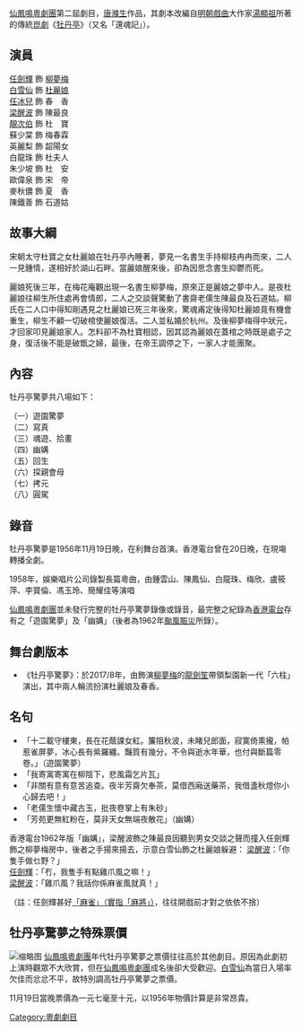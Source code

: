 [[仙鳳鳴粵劇團|仙鳳鳴粵劇團]]第二屆劇目，[[唐滌生|唐滌生]]作品，其劇本改編自[[明朝|明朝]][[戲曲|戲曲]]大作家[[湯顯祖|湯顯祖]]所著的傳統[[崑劇|崑劇]]《[[牡丹亭|牡丹亭]]》（又名「還魂記」）。

==演員==
[[任劍輝|任劍輝]] 飾 [[柳夢梅|柳夢梅]]<br />
[[白雪仙|白雪仙]] 飾 [[杜麗娘|杜麗娘]]<br />
[[任冰兒|任冰兒]] 飾 春　香<br />
[[梁醒波|梁醒波]] 飾 陳最良<br />
[[靚次伯|靚次伯]] 飾 杜　寶<br />
蘇少棠 飾 梅春霖<br />
英麗梨 飾 韶陽女<br />
白龍珠 飾 杜夫人<br />
朱少坡 飾 杜　安<br />
歐偉泉 飾 宋　帝<br />
麥秋儂 飾 夏　香<br />
陳鐵善 飾 石道姑<br />

==故事大綱==
宋朝太守杜寶之女杜麗娘在牡丹亭內睡著，夢見一名書生手持柳枝冉冉而來，二人一見鍾情，遂相好於湖山石畔。當麗娘醒來後，卻為因思念書生抑鬱而死。

麗娘死後三年，在梅花庵觀出現一名書生柳夢梅，原來正是麗娘之夢中人。是夜杜麗娘往柳生所住處再會情郎，二人之交談聲驚動了書齋老儒生陳最良及石道姑。柳氏在二人口中得知剛遇見之杜麗娘已死三年後來，驚魂甫定後得知杜麗娘竟有機會重生，柳生不顧一切破棺使麗娘復活。二人並私婚於杭州。及後柳夢梅得中狀元，才回家叩見麗娘家人。怎料卻不為杜寶相認，因其認為麗娘在蓋棺之時既是處子之身，復活後不能是破甑之婦，最後，在帝王調停之下，一家人才能團聚。

==內容==
牡丹亭驚夢共八場如下：

（一）遊園驚夢<br />
（二）寫真<br />
（三）魂遊、拾畫<br />
（四）幽媾<br />
（五）回生<br />
（六）探親會母<br />
（七）拷元<br />
（八）圓駕

==錄音==
牡丹亭驚夢是1956年11月19日晚，在利舞台首演。香港電台曾在20日晚，在現塲轉播全劇。

1958年，娛樂唱片公司錄製長篇粵曲，由鍾雲山、陳鳳仙、白龍珠、梅欣、盧筱萍、李寳倫、馮玉玲、簡耀佳等演唱

[[仙鳳鳴粵劇團|仙鳳鳴粵劇團]]並未發行完整的牡丹亭驚夢錄像或錄音，最完整之紀錄為[[香港電台|香港電台]]存有之「遊園驚夢」及「幽媾」（後者為1962年[[颱風|颱風]][[賑災|賑災]]所錄）。

==舞台劇版本==
*《牡丹亭驚夢》：於2017/8年，由飾演[[柳夢梅|柳夢梅]]的[[龍劍笙|龍劍笙]]帶領梨園新一代「六柱」演出，其中兩人輪流扮演杜麗娘及春香。

==名句==
*「十二載守樓東，長在花蔭課女紅。簾阻秋波，未睹兒郎面，寂寞倚熏攏，帕惹雀屏夢，冰心長有紫羅纏。豔質有幾分，不令與逝水年華，也付與斷篇零卷。」（遊園驚夢）
*「我寄寓寄寓在柳陰下，悲風霜乞片瓦」
*「非關有意有意苦追查。夜半芳齋欠奉茶，莫借西廂送藥茶，我借盞秋燈你小心歸去吧！」
*「老儒生懷中藏古玉，批夜卷掌上有朱砂」
*「芳苑更無紅粉在，莫非天女無端夜散花」（幽媾）

香港電台1962年版「幽媾」，梁醒波飾之陳最良因聽到男女交談之聲而撞入任劍輝飾之柳夢梅房中，後者之手揚來揚去，示意白雪仙飾之杜麗娘躲避：
[[梁醒波|梁醒波]]：「你隻手做乜野？」<br />
[[任劍輝|任劍輝]]：「冇，我隻手有點雞爪風之嘛！」<br />
[[梁醒波|梁醒波]]：「雞爪風？我話你係麻雀風就真！」

（註：任劍輝甚好[[麻將|「麻雀」（實指「麻將」）]]，往往開戲前才對之依依不捨）

==牡丹亭驚夢之特殊票價==
[[File:仙鳳鳴劇團宣傳戲橋.jpg|缩略图]]
[[仙鳳鳴粵劇團|仙鳳鳴粵劇團]]年代牡丹亭驚夢之票價往往高於其他劇目。原因為此劇初上演時觀眾不大欣賞，但在[[仙鳳鳴粵劇團|仙鳳鳴粵劇團]]成名後卻大受歡迎。[[白雪仙|白雪仙]]為當日入場率欠佳而忿忿不平，故特別調高牡丹亭驚夢之票價。

11月19日當晚票價為一元七毫至十元，以1956年物價計算是非常昂貴。

[[Category:粵劇劇目|Category:粵劇劇目]]